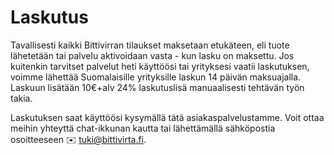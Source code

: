# Laskutus

Tavallisesti kaikki Bittivirran tilaukset maksetaan etukäteen, eli tuote
lähetetään tai palvelu aktivoidaan vasta - kun lasku on maksettu. Jos kuitenkin
tarvitset palvelut heti käyttöösi tai yrityksesi vaatii laskutuksen, voimme
lähettää Suomalaisille yrityksille laskun 14 päivän maksuajalla. Laskuun
lisätään 10€+alv 24% laskutuslisä manuaalisesti tehtävän työn takia.

Laskutuksen saat käyttöösi kysymällä tätä asiakaspalvelustamme. Voit ottaa
meihin yhteyttä chat-ikkunan kautta tai lähettämällä sähköpostia osoitteeseen
:envelope: [tuki@bittivirta.fi](mailto:tuki@bittivirta.fi).
